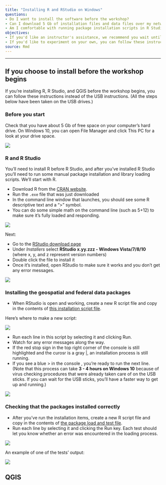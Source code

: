 ```yaml
---
title: "Installing R and RStudio on Windows"
questions:
- Do I want to install the software before the workshop?
- Can I download 5 Gb of installation files and data files over my network?
- Am I comfortable with running package installation scripts in R Studio?
objectives:
- If you'd like an instructor's assistance, we recommend you wait until the workshop.
- If you'd like to experiment on your own, you can follow these instructions.
source: Rmd
---
```


<!-- start cut from Windows veresion -->
<hr>

## If you choose to install before the workshop begins

If you're installing R, R Studio, and QGIS before the workshop begins, you can follow these
instructions instead of the USB instructions. (All the steps below have been taken on the USB drives.)

### Before you start

Check that you have about 5 Gb of free space on your computer's hard drive. On Windows 10, you can open File Manager and click This PC for a look at your drive space.

<img src="../fig/wininstall-1-file-mgr.PNG">

### R and R Studio

You'll need to install R before R Studio, and after you've installed R Studio you'll need to run some manual package installation and library loading scripts. We'll start with R.


* Download R from
  the [CRAN website](http://cran.r-project.org/bin/windows/base/release.htm).
* Run the `.exe` file that was just downloaded
* In the command line window that launches, you should see some R descriptive text and a ">" symbol. 
* You can do some simple math on the command line (such as 5+12) to make sure it's fully loaded and responding.

<img src="../fig/wininstall2-r.png">

Next:

* Go to the [RStudio download page](https://www.rstudio.com/products/rstudio/download/#download)
* Under *Installers* select **RStudio x.yy.zzz - Windows
  Vista/7/8/10** (where x, y, and z represent version numbers)
* Double click the file to install it
* Once it's installed, open RStudio to make sure it works and you don't get any
  error messages.

<img src="../fig/wininstall3-rstudio.png">


### Installing the geospatial and federal data packages
  
* When RStudio is open and working, create a new R script file and copy in the 
contents of [this installation script file](https://github.com/data-carpentry-for-agriculture/trial-lesson/blob/gh-pages/_episodes_rmd/package_install_script.R). 

Here's where to make a new script:

<img src="../fig/wininstall4-rstudioinstallscript1.png">

* Run each line in this script by selecting it and clicking Run. 
* Watch for any error messages along the way.
* If the red stop sign in the top right corner of the console is still highlighted and the curosr is a gray |, an installation process is still running.
* If you see a blue > in the console , you're ready to run the next line.
(Note that this process can take **3 - 4 hours on Windows 10** because of virus checking procedures
that were already taken care of on the USB sticks. If you can wait for the USB sticks, you'll have
a faster way to get up and running.)

<img src="../fig/wininstall5-rstudioinstallscript2.png">


### Checking that the packages installed correctly

* After you've run the installation items, create a new R script file and copy in the 
contents of [the package load and test file](https://github.com/data-carpentry-for-agriculture/trial-lesson/blob/gh-pages/_episodes_rmd/package_load_and_test.R). 
* Run each line by selecting it and clicking the Run key. Each test should let you know whether an error was encountered in the loading process.

<img src="../fig/wininstall6-rstudiolibraryload.png">

An example of one of the tests' output:

<img src="../fig/wininstall7-rstudiotmaptest.png">

## QGIS

